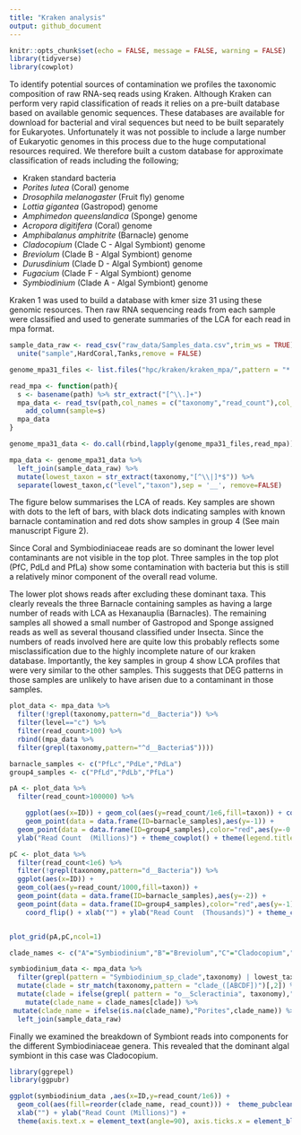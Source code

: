 ```yaml
---
title: "Kraken analysis"
output: github_document
---
```



```r
knitr::opts_chunk$set(echo = FALSE, message = FALSE, warning = FALSE)
library(tidyverse)
library(cowplot)
```
To identify potential sources of contamination we profiles the taxonomic composition of raw RNA-seq reads using Kraken. Although Kraken can perform very rapid classification of reads it relies on a pre-built database based on available genomic sequences.  These databases are available for download for bacterial and viral sequences but need to be built separately for Eukaryotes.  Unfortunately it was not possible to include a large number of Eukaryotic genomes in this process due to the huge computational resources required.  We therefore built a custom database for approximate classification of reads including the following;

- Kraken standard bacteria
- *Porites lutea* (Coral) genome
- *Drosophila melanogaster* (Fruit fly) genome
- *Lottia gigantea* (Gastropod) genome
- *Amphimedon queenslandica* (Sponge) genome
- *Acropora digitifera* (Coral) genome
- *Amphibalanus amphitrite* (Barnacle) genome
- *Cladocopium* (Clade C - Algal Symbiont) genome
- *Breviolum* (Clade B - Algal Symbiont) genome
- *Durusdinium* (Clade D - Algal Symbiont) genome
- *Fugacium* (Clade F - Algal Symbiont) genome
- *Symbiodinium* (Clade A - Algal Symbiont) genome

Kraken 1 was used to build a database with kmer size 31 using these genomic resources.  Then raw RNA sequencing reads from each sample were classified and used to generate summaries of the LCA for each read in mpa format. 



```r
sample_data_raw <- read_csv("raw_data/Samples_data.csv",trim_ws = TRUE) %>% 
  unite("sample",HardCoral,Tanks,remove = FALSE)

genome_mpa31_files <- list.files("hpc/kraken/kraken_mpa/",pattern = "*.mpa",full.names = TRUE)

read_mpa <- function(path){
  s <- basename(path) %>% str_extract("[^\\.]+")
  mpa_data <- read_tsv(path,col_names = c("taxonomy","read_count"),col_types = cols()) %>% 
    add_column(sample=s) 
  mpa_data
}

genome_mpa31_data <- do.call(rbind,lapply(genome_mpa31_files,read_mpa)) %>% add_column(kmer="g31")

mpa_data <- genome_mpa31_data %>% 
  left_join(sample_data_raw) %>% 
  mutate(lowest_taxon = str_extract(taxonomy,"[^\\|]*$")) %>% 
  separate(lowest_taxon,c("level","taxon"),sep = '__', remove=FALSE)
```

The figure below summarises the LCA of reads. Key samples are shown with dots to the left of bars, with black dots indicating samples with known barnacle contamination and red dots show samples in group 4 (See main manuscript Figure 2). 

Since Coral and Symbiodiniaceae reads are so dominant the lower level contaminants are not visible in the top plot.  Three samples in the top plot (PfC, PdLd and PfLa) show some contamination with bacteria but this is still a relatively minor component of the overall read volume.  

The lower plot shows reads after excluding these dominant taxa.  This clearly reveals the three Barnacle containing samples as having a large number of reads with LCA as Hexanauplia (Barnacles).  The remaining samples all showed a small number of Gastropod and Sponge assigned reads as well as several thousand classified under Insecta.  Since the numbers of reads involved here are quite low this probably reflects some misclassification due to the highly incomplete nature of our kraken database.  Importantly, the key samples in group 4 show LCA profiles that were very similar to the other samples.  This suggests that DEG patterns in those samples are unlikely to have arisen due to a contaminant in those samples.  

```r
plot_data <- mpa_data %>% 
  filter(!grepl(taxonomy,pattern="d__Bacteria")) %>% 
  filter(level=="c") %>% 
  filter(read_count>100) %>% 
  rbind((mpa_data %>% 
  filter(grepl(taxonomy,pattern="^d__Bacteria$"))))

barnacle_samples <- c("PfLc","PdLe","PdLa")
group4_samples <- c("PfLd","PdLb","PfLa")

pA <- plot_data %>% 
  filter(read_count>100000) %>% 

    ggplot(aes(x=ID)) + geom_col(aes(y=read_count/1e6,fill=taxon)) + coord_flip() + xlab("") +
    geom_point(data = data.frame(ID=barnacle_samples),aes(y=-1)) +
  geom_point(data = data.frame(ID=group4_samples),color="red",aes(y=-0.5)) +
  ylab("Read Count  (Millions)") + theme_cowplot() + theme(legend.title = element_blank())

pC <- plot_data %>% 
  filter(read_count<1e6) %>% 
  filter(!grepl(taxonomy,pattern="d__Bacteria")) %>% 
  ggplot(aes(x=ID)) + 
  geom_col(aes(y=read_count/1000,fill=taxon)) + 
  geom_point(data = data.frame(ID=barnacle_samples),aes(y=-2)) +
  geom_point(data = data.frame(ID=group4_samples),color="red",aes(y=-1)) +
    coord_flip() + xlab("") + ylab("Read Count  (Thousands)") + theme_cowplot() + theme(legend.title = element_blank())


plot_grid(pA,pC,ncol=1)
```


```r
clade_names <- c("A"="Symbiodinium","B"="Breviolum","C"="Cladocopium","D"="Durusdinium","F"="Fugacium","Host"="Porites", "Barnacle"="Barnacle")

symbiodinium_data <- mpa_data %>% 
  filter(grepl(pattern = "Symbiodinium_sp_clade",taxonomy) | lowest_taxon == "o__Scleractinia") %>% 
  mutate(clade = str_match(taxonomy,pattern = "clade_([ABCDF])")[,2]) %>% 
  mutate(clade = ifelse(grepl( pattern = "o__Scleractinia", taxonomy),"Host",clade)) %>% 
    mutate(clade_name = clade_names[clade]) %>% 
 mutate(clade_name = ifelse(is.na(clade_name),"Porites",clade_name)) %>% 
  left_join(sample_data_raw)
```

Finally we examined the breakdown of Symbiont reads into components for the different Symbiodiniaceae genera.  This revealed that the dominant algal symbiont in this case was Cladocopium. 

```r
library(ggrepel)
library(ggpubr)

ggplot(symbiodinium_data ,aes(x=ID,y=read_count/1e6)) + 
  geom_col(aes(fill=reorder(clade_name, read_count))) +  theme_pubclean() +
  xlab("") + ylab("Read Count (Millions)") + 
  theme(axis.text.x = element_text(angle=90), axis.ticks.x = element_blank(), legend.title = element_blank(), legend.position = "right")
```
